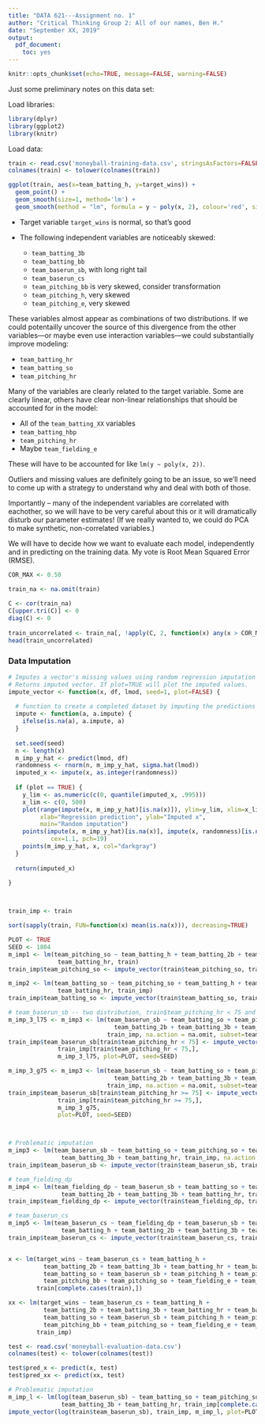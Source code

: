 ```yaml
---
title: "DATA 621---Assignment no. 1"
author: "Critical Thinking Group 2: All of our names, Ben H."
date: "September XX, 2019"
output:
  pdf_document:
    toc: yes
---
```


```r
knitr::opts_chunk$set(echo=TRUE, message=FALSE, warning=FALSE)
```

Just some preliminary notes on this data set:

Load libraries:

```r
library(dplyr)
library(ggplot2)
library(knitr)
```

Load data:

```r
train <- read.csv('moneyball-training-data.csv', stringsAsFactors=FALSE)
colnames(train) <- tolower(colnames(train))

ggplot(train, aes(x=team_batting_h, y=target_wins)) + 
  geom_point() +
  geom_smooth(size=1, method='lm') +
  geom_smooth(method = "lm", formula = y ~ poly(x, 2), colour='red', size=0.5)

```

* Target variable `target_wins` is normal, so that's good

* The following independent variables are noticeably skewed:

    * `team_batting_3b`
    * `team_batting_bb`
    * `team_baserun_sb`, with long right tail
    * `team_baserun_cs`
    * `team_pitching_bb` is very skewed, consider transformation
    * `team_pitching_h`, very skewed
    * `team_pitching_e`, very skewed
    
These variables almost appear as combinations of two distributions. If we could potentailly uncover the source of this divergence from the other variables---or maybe even use interaction variables---we could substantially improve modeling:

* `team_batting_hr`
* `team_batting_so`
* `team_pitching_hr`

Many of the variables are clearly related to the target variable. Some are clearly linear, others have clear non-linear relationships that should be accounted for in the model:

* All of the `team_batting_XX` variables
* `team_batting_hbp`
* `team_pitching_hr`
*  Maybe `team_fielding_e`

These will have to be accounted for like `lm(y ~ poly(x, 2))`.

Outliers and missing values are definitely going to be an issue, so we'll need to come up with a strategy to understand why and deal with both of those.

Importantly -- many of the independent variables are correlated with eachother, so we will have to be very careful about this or it will dramatically disturb our parameter estimates! (If we really wanted to, we could do PCA to make synthetic, non-correlated variables.)

We will have to decide how we want to evaluate each model, independently and in predicting on the training data. My vote is Root Mean Squared Error (RMSE).


```r
COR_MAX <- 0.50

train_na <- na.omit(train)
 
C <- cor(train_na)
C[upper.tri(C)] <- 0
diag(C) <- 0
 
train_uncorrelated <- train_na[, !apply(C, 2, function(x) any(x > COR_MAX))]
head(train_uncorrelated)
```



### Data Imputation

```r
# Imputes a vector's missing values using random regression imputation
# Returns imputed vector. If plot=TRUE will plot the imputed values.
impute_vector <- function(x, df, lmod, seed=1, plot=FALSE) {
  
  # function to create a completed dataset by imputing the predictions
  impute <- function(a, a.impute) {
    ifelse(is.na(a), a.impute, a)
  }
  
  set.seed(seed)
  n <- length(x)
  m_imp_y_hat <- predict(lmod, df)
  randomness <- rnorm(n, m_imp_y_hat, sigma.hat(lmod))
  imputed_x <- impute(x, as.integer(randomness))
  
  if (plot == TRUE) {
    y_lim <- as.numeric(c(0, quantile(imputed_x, .995)))
    x_lim <- c(0, 500)
    plot(range(impute(x, m_imp_y_hat)[is.na(x)]), ylim=y_lim, xlim=x_lim,
         xlab="Regression prediction", ylab="Imputed x",
         main="Random imputation")
    points(impute(x, m_imp_y_hat)[is.na(x)], impute(x, randomness)[is.na(x)], 
            cex=1.1, pch=19)
    points(m_imp_y_hat, x, col="darkgray")
  }
  
  return(imputed_x)
  
}



train_imp <- train

sort(sapply(train, FUN=function(x) mean(is.na(x))), decreasing=TRUE)

PLOT <- TRUE
SEED <- 1804
m_imp1 <- lm(team_pitching_so ~ team_batting_h + team_batting_2b + team_batting_3b + 
              team_batting_hr, train)
train_imp$team_pitching_so <- impute_vector(train$team_pitching_so, train, m_imp1, plot=PLOT, seed=SEED)

m_imp2 <- lm(team_batting_so ~ team_pitching_so + team_batting_h + team_batting_2b + team_batting_3b + 
              team_batting_hr, train_imp)
train_imp$team_batting_so <- impute_vector(train$team_batting_so, train_imp, m_imp2, plot=PLOT, seed=SEED)

# team_baserun_sb -- two distribution, train$team_pitching_hr < 75 and train$team_pitching_hr >= 75
m_imp_3_l75 <- m_imp3 <- lm(team_baserun_sb ~ team_batting_so + team_pitching_so + team_batting_h +
                              team_batting_2b + team_batting_3b + team_batting_hr,
                            train_imp, na.action = na.omit, subset=team_pitching_hr < 75)
train_imp$team_baserun_sb[train$team_pitching_hr < 75] <- impute_vector(train$team_baserun_sb[train$team_pitching_hr < 75],
              train_imp[train$team_pitching_hr < 75,], 
              m_imp_3_l75, plot=PLOT, seed=SEED)

m_imp_3_g75 <- m_imp3 <- lm(team_baserun_sb ~ team_batting_so + team_pitching_so + team_batting_h +
                              team_batting_2b + team_batting_3b + team_batting_hr,
                            train_imp, na.action = na.omit, subset=team_pitching_hr >= 75)
train_imp$team_baserun_sb[train$team_pitching_hr >= 75] <- impute_vector(train$team_baserun_sb[train$team_pitching_hr >= 75],
              train_imp[train$team_pitching_hr >= 75,],
              m_imp_3_g75,
              plot=PLOT, seed=SEED)



# Problematic imputation
m_imp3 <- lm(team_baserun_sb ~ team_batting_so + team_pitching_so + team_batting_h + team_batting_2b +
               team_batting_3b + team_batting_hr, train_imp, na.action = na.omit)
train_imp$team_baserun_sb <- impute_vector(train$team_baserun_sb, train_imp, m_imp3, plot=PLOT, seed=SEED)

# team_fielding_dp
m_imp4 <- lm(team_fielding_dp ~ team_baserun_sb + team_batting_so + team_pitching_so + team_batting_h +
               team_batting_2b + team_batting_3b + team_batting_hr, train_imp)
train_imp$team_fielding_dp <- impute_vector(train$team_fielding_dp, train_imp, m_imp4, plot=PLOT, seed=SEED)

# team_baserun_cs
m_imp5 <- lm(team_baserun_cs ~ team_fielding_dp + team_baserun_sb + team_batting_so + team_pitching_so +
               team_batting_h + team_batting_2b + team_batting_3b + team_batting_hr, train_imp)
train_imp$team_baserun_cs <- impute_vector(train$team_baserun_cs, train_imp, m_imp5, plot=PLOT, seed=SEED)


x <- lm(target_wins ~ team_baserun_cs + team_batting_h +
          team_batting_2b + team_batting_3b + team_batting_hr + team_batting_bb +
          team_batting_so + team_baserun_sb + team_pitching_h + team_pitching_hr +
          team_pitching_bb + team_pitching_so + team_fielding_e + team_fielding_dp,
        train[complete.cases(train),])

xx <- lm(target_wins ~ team_baserun_cs + team_batting_h +
          team_batting_2b + team_batting_3b + team_batting_hr + team_batting_bb +
          team_batting_so + team_baserun_sb + team_pitching_h + team_pitching_hr +
          team_pitching_bb + team_pitching_so + team_fielding_e + team_fielding_dp,
        train_imp)

test <- read.csv('moneyball-evaluation-data.csv')
colnames(test) <- tolower(colnames(test))

test$pred_x <- predict(x, test)
test$pred_xx <- predict(xx, test)

```


```r
# Problematic imputation
m_imp_l <- lm(log(team_baserun_sb) ~ team_batting_so + team_pitching_so + team_batting_h + team_batting_2b +
               team_batting_3b + team_batting_hr, train_imp[complete.cases(train_imp),])
impute_vector(log(train$team_baserun_sb), train_imp, m_imp_l, plot=PLOT, seed=SEED)
```

